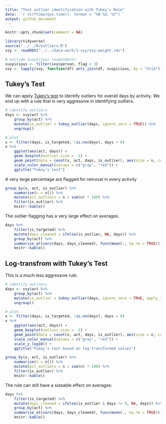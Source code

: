 ---
title: "Test outlier identification with Tukey's Rule"
date: '`r strftime(Sys.time(), format = "%B %d, %Y")`'
output: github_document
---

```{r setup, message=FALSE, include=FALSE}
knitr::opts_chunk$set(comment = NA)
```

```{r, message = FALSE, warning = FALSE}
library(tidyverse)
source("../../R/outliers.R")
svy <- readRDS("../../data-work/1-svy/svy-weight.rds")

# exclude suspicious respondents
suspicious <- filter(svy$person, flag > 3)
svy <- lapply(svy, function(df) anti_join(df, suspicious, by = "Vrid"))
```

## Tukey's Test

We can apply [Tukey's test]( https://en.wikipedia.org/wiki/Outlier#Tukey%27s_fences) to identify outliers for overall days by activity. We end up with a rule that is very aggressive in identifying outliers.

```{r}
# identify outliers
days <- svy$act %>%
    group_by(act) %>%
    mutate(is_outlier = tukey_outlier(days, ignore_zero = TRUE)) %>%
    ungroup()

# plot
x <- filter(days, is_targeted, !is.na(days), days > 0)
x %>%
    ggplot(aes(act, days)) +
    geom_boxplot(outlier.size = -1) +
    geom_point(data = count(x, act, days, is_outlier), aes(size = n, color = is_outlier)) +
    scale_color_manual(values = c("gray", "red")) +
    ggtitle("Tukey's test")
```

A very large percentage are flagged for removal in every activity

```{r}
group_by(x, act, is_outlier) %>%
    summarise(n = n()) %>%
    mutate(pct_outliers = n / sum(n) * 100) %>%
    filter(is_outlier) %>%
    knitr::kable()
```

The outlier flagging has a very large effect on averages.

```{r}
days %>%
    filter(is_targeted) %>%
    mutate(days_cleaned = ifelse(is_outlier, NA, days)) %>%
    group_by(act) %>%
    summarise_at(vars(days, days_cleaned), funs(mean(., na.rm = TRUE))) %>%
    knitr::kable()
```

## Log-transfrom with Tukey's Test

This is a much less aggressive rule.

```{r}
# identify outliers
days <- svy$act %>%
    group_by(act) %>%
    mutate(is_outlier = tukey_outlier(days, ignore_zero = TRUE, apply_log = TRUE)) %>%
    ungroup()

# plot
x <- filter(days, is_targeted, !is.na(days), days > 0)
x %>%
    ggplot(aes(act, days)) +
    geom_boxplot(outlier.size = -1) +
    geom_point(data = count(x, act, days, is_outlier), aes(size = n, color = is_outlier)) +
    scale_color_manual(values = c("gray", "red")) +
    scale_y_log10() +
    ggtitle("Tukey's test based on log-transformed values")
```

```{r}
group_by(x, act, is_outlier) %>%
    summarise(n = n()) %>%
    mutate(pct_outliers = n / sum(n) * 100) %>%
    filter(is_outlier) %>%
    knitr::kable()
```

The rule can still have a sizeable effect on averages:

```{r}
days %>%
    filter(is_targeted) %>%
    mutate(days_cleaned = ifelse(is_outlier & days != 0, NA, days)) %>%
    group_by(act) %>%
    summarise_at(vars(days, days_cleaned), funs(mean(., na.rm = TRUE))) %>%
    knitr::kable()
```

